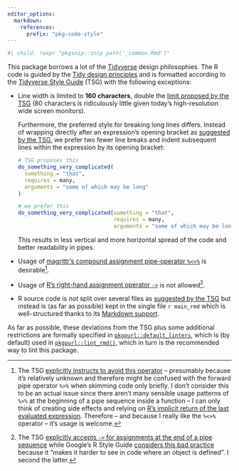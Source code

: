 ```yaml
---
editor_options:
  markdown:
    references:
      prefix: "pkg-code-style"
---
```


```r
#| child: !expr "pkgsnip::snip_path('_common.Rmd')"
```

This package borrows a lot of the [Tidyverse](https://www.tidyverse.org/) design philosophies. The R code is guided by the [Tidy design
principles](https://design.tidyverse.org/) and is formatted according to the [Tidyverse Style Guide](https://style.tidyverse.org/) (TSG) with the following
exceptions:

-   Line width is limited to **160 characters**, double the [limit proposed by the TSG](https://style.tidyverse.org/syntax.html#long-lines) (80 characters is
    ridiculously little given today's high-resolution wide screen monitors).

    Furthermore, the preferred style for breaking long lines differs. Instead of wrapping directly after an expression's opening bracket as [suggested by the
    TSG](https://style.tidyverse.org/syntax.html#long-lines), we prefer two fewer line breaks and indent subsequent lines within the expression by its opening
    bracket:

    ``` r
    # TSG proposes this
    do_something_very_complicated(
      something = "that",
      requires = many,
      arguments = "some of which may be long"
    )

    # we prefer this
    do_something_very_complicated(something = "that",
                                  requires = many,
                                  arguments = "some of which may be long")
    ```

    This results in less vertical and more horizontal spread of the code and better readability in pipes.

-   Usage of [magrittr's compound assignment pipe-operator `%<>%`](https://magrittr.tidyverse.org/reference/compound.html) is desirable[^pkg-code-style-1].

-   Usage of [R's right-hand assignment operator `->`](https://rdrr.io/r/base/assignOps.html) is not allowed[^pkg-code-style-2].

-   R source code is *not* split over several files as [suggested by the TSG](https://style.tidyverse.org/package-files.html) but instead is (as far as
    possible) kept in the single file `r main_rmd` which is well-structured thanks to its [Markdown support](#r-markdown-format).

As far as possible, these deviations from the TSG plus some additional restrictions are formally specified in
[`pkgpurl::default_linters`](https://pkgpurl.rpkg.dev/reference/default_linters), which is (by default) used in
[`pkgpurl::lint_rmd()`](https://pkgpurl.rpkg.dev/reference/lint_rmd), which in turn is the recommended way to lint this package.

[^pkg-code-style-1]: The TSG [explicitly instructs to avoid this operator](https://style.tidyverse.org/pipes.html#assignment-2) -- presumably because it's
    relatively unknown and therefore might be confused with the forward pipe operator `%>%` when skimming code only briefly. I don't consider this to be an
    actual issue since there aren't many sensible usage patterns of `%>%` at the beginning of a pipe sequence inside a function -- I can only think of creating
    side effects and relying on [R's implicit return of the last evaluated expression](https://rdrr.io/r/base/function.html). Therefore -- and because I really
    like the `%<>%` operator -- it's usage is welcome.

[^pkg-code-style-2]: The TSG [explicitly accepts `->` for assignments at the end of a pipe sequence](https://style.tidyverse.org/pipes.html#assignment-2) while
    Google's R Style Guide [considers this bad practice](https://google.github.io/styleguide/Rguide.html#right-hand-assignment) because it "makes it harder to
    see in code where an object is defined". I second the latter.
